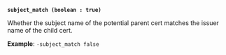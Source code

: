 <a id="pki-arg-subject_match" />

**`subject_match (boolean : true)`**

Whether the subject name of the potential parent cert matches the issuer
name of the child cert.

**Example**: `-subject_match false`